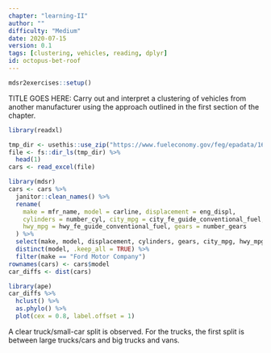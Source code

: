 ```yaml
---
chapter: "learning-II"
author: ""
difficulty: "Medium"
date: 2020-07-15 
version: 0.1
tags: [clustering, vehicles, reading, dplyr]
id: octopus-bet-roof
---
```


```r
mdsr2exercises::setup()
```

TITLE GOES HERE: Carry out and interpret a clustering of vehicles from another manufacturer using the 
approach outlined in the first section of the chapter.

<!--begin-answer-->
```r
library(readxl)

tmp_dir <- usethis::use_zip("https://www.fueleconomy.gov/feg/epadata/16data.zip", cleanup = TRUE)
file <- fs::dir_ls(tmp_dir) %>%
  head(1)
cars <- read_excel(file)
```

```r
library(mdsr)
cars <- cars %>%
  janitor::clean_names() %>%
  rename(
    make = mfr_name, model = carline, displacement = eng_displ,
    cylinders = number_cyl, city_mpg = city_fe_guide_conventional_fuel,
    hwy_mpg = hwy_fe_guide_conventional_fuel, gears = number_gears
  ) %>%
  select(make, model, displacement, cylinders, gears, city_mpg, hwy_mpg) %>%
  distinct(model, .keep_all = TRUE) %>%
  filter(make == "Ford Motor Company")
rownames(cars) <- cars$model
car_diffs <- dist(cars)
```

```r
library(ape)
car_diffs %>%
  hclust() %>%
  as.phylo() %>%
  plot(cex = 0.8, label.offset = 1)
```

A clear truck/small-car split is observed.  For the trucks, the first split is between large trucks/cars and big trucks and vans.
<!--end-answer-->



